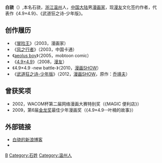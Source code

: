 {{漫畫}}
'''白骁'''（{{bd|1982年|4月9日}}）,本名石骁，[[浙江|浙江]][[温州|温州]]人，[[中国大陆|中国大陆]]男[[漫画家|漫画家]]，现[[漫友|漫友]]文化签约作者，代表作《4.9×4.9》、《武道狂之诗-少年版》。

==创作履历==
*《[[冒险王|冒险王]]》（2003，漫画家）
*《[[风之行者|风之行者]]》（2003，中国卡通）
*《[[aeolus_boy|aeolus boy]]》（2005，mobtoon comic）
*《[[4.9×4.9|4.9×4.9]]》（2008，[[漫友|漫友]]）
*《4.9×4.9 -new battle-》（2010，[[科幻画报·漫画SHOW|漫画SHOW]]）
*《[[武道狂之诗|武道狂之诗-少年版]]》（2012，[[科幻画报·漫画SHOW|漫画SHOW]]，原作：[[乔靖夫|乔靖夫]]）

== 曾获奖项 ==
*2002，WACOM杯第二届网络漫画大赛特别奖（《MAGIC 便利店》）
*2009，第6届[[金龙奖|金龙奖]]最佳少年漫画奖（《4.9×4.9--叶楠的故事》）

== 外部链接 ==
*[http://blog.sina.com.cn/baixiao123/ 白骁的新浪博客] {{Wayback|url=http://blog.sina.com.cn/baixiao123/ |date=20190317221913 }}
*{{Sinaweibo|baixiao123/}}

[[Category:中華人民共和國漫畫家|B]]
[[Category:石姓|Category:石姓]]
[[Category:温州人|Category:温州人]]